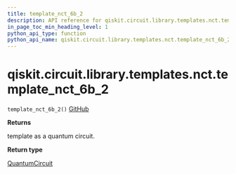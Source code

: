 ```yaml
---
title: template_nct_6b_2
description: API reference for qiskit.circuit.library.templates.nct.template_nct_6b_2
in_page_toc_min_heading_level: 1
python_api_type: function
python_api_name: qiskit.circuit.library.templates.nct.template_nct_6b_2
---
```


# qiskit.circuit.library.templates.nct.template\_nct\_6b\_2

<span id="qiskit.circuit.library.templates.nct.template_nct_6b_2" />

`template_nct_6b_2()` [GitHub](https://github.com/qiskit/qiskit/tree/stable/0.23/qiskit/circuit/library/templates/nct/template_nct_6b_2.py "view source code")

**Returns**

template as a quantum circuit.

**Return type**

[QuantumCircuit](qiskit.circuit.QuantumCircuit "qiskit.circuit.QuantumCircuit")

